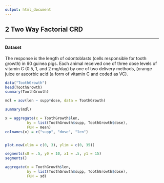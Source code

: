```yaml
---
output: html_document
---
```


## **2 Two Way Factorial CRD**

---

#### Dataset
The response is the length of odontoblasts (cells responsible for tooth growth) in 60 guinea pigs. Each animal received one of three dose levels of vitamin C (0.5, 1, and 2 mg/day) by one of two delivery methods, (orange juice or ascorbic acid (a form of vitamin C and coded as VC).

```r

data("ToothGrowth")
head(ToothGrowth)
summary(ToothGrowth)

mdl = aov(len ~ supp*dose, data = ToothGrowth)

summary(mdl)

x = aggregate(x = ToothGrowth$len, 
          by = list(ToothGrowth$supp, ToothGrowth$dose), 
          FUN = mean)
colnames(x) = c("supp", "dose", "len")


plot.new(xlim = c(0, 3), ylim = c(0, 35))

segments(x0 = .5, y0 = 10, x1 = .5, y1 = 15)
segments()

aggregate(x = ToothGrowth$len, 
          by = list(ToothGrowth$supp, ToothGrowth$dose), 
          FUN = sd)




```